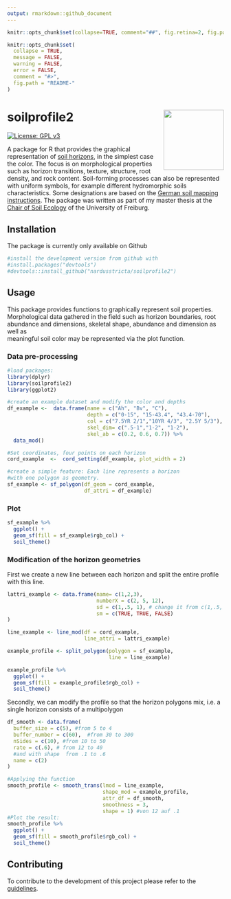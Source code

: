 ```yaml
---
output: rmarkdown::github_document
---
```


<!-- README.md is generated from README.Rmd. Please edit that file -->

```r
knitr::opts_chunk$set(collapse=TRUE, comment="##", fig.retina=2, fig.path = "README_figs/README-")
```

```r
knitr::opts_chunk$set(
  collapse = TRUE,
  message = FALSE,
  warning = FALSE,
  error = FALSE,
  comment = "#>",
  fig.path = "README-"
)
```
# soilprofile2 <img src="logo/soilprofile.png" align="right" width=140/>

[![License: GPL v3](https://img.shields.io/badge/License-GPL%20v3-blue.svg)](http://www.gnu.org/licenses/gpl-3.0)

A package for R that provides the graphical representation of [soil horizons](https://en.wikipedia.org/wiki/Soil_horizon), in the simplest case the color. The focus is on morphological properties such as horizon transitions, texture, structure, root density, and rock content. Soil-forming processes can also be represented with uniform symbols, for example different hydromorphic soils characteristics. Some designations are based on the [German soil mapping instructions](https://de.wikipedia.org/wiki/Bodenkundliche_Kartieranleitung). The package was written as part of my master thesis at the [Chair of Soil Ecology](http://www.bodenkunde.uni-freiburg.de/index_html-en?set_language=en) of the University of Freiburg.  


## Installation
The package is currently only available on Github 
```r
#install the development version from github with
#install.packages("devtools")
#devtools::install_github("nardusstricta/soilprofile2")
```

## Usage
This package provides functions to graphically represent 
soil properties. Morphological data gathered in the field 
such as horizon boundaries, root abundance and dimensions,
skeletal shape, abundance and dimension as well as	
meaningful soil color may be represented via the plot
function.

### Data pre-processing



```r
#load packages:
library(dplyr)
library(soilprofile2)
library(ggplot2)

#create an example dataset and modify the color and depths 
df_example <-  data.frame(name = c("Ah", "Bv", "C"), 
                          depth = c("0-15", "15-43.4", "43.4-70"), 
                          col = c("7.5YR 2/1","10YR 4/3", "2.5Y 5/3"),
                          skel_dim= c(".5-1","1-2", "1-2"), 
                          skel_ab = c(0.2, 0.6, 0.7)) %>% 
  data_mod()

#Set coordinates, four points on each horizon 
cord_example  <-  cord_setting(df_example, plot_width = 2)

#create a simple feature: Each line represents a horizon 
#with one polygon as geometry.
sf_example <- sf_polygon(df_geom = cord_example,
                         df_attri = df_example)
```

### Plot

```r
sf_example %>% 
  ggplot() +
  geom_sf(fill = sf_example$rgb_col) +
  soil_theme()
```

### Modification of the horizon geometries 

First we create a new line between each horizon and split the entire profile with this line. 

```r
lattri_example <- data.frame(name= c(1,2,3),
                             numberX = c(2, 5, 12),
                             sd = c(1,.5, 1), # change it from c(1,.5, 1) to c(1,3,1)
                             sm = c(TRUE, TRUE, FALSE)
)

line_example <- line_mod(df = cord_example,
                         line_attri = lattri_example)

example_profile <- split_polygon(polygon = sf_example,
                                 line = line_example)

example_profile %>%
  ggplot() +
  geom_sf(fill = example_profile$rgb_col) +
  soil_theme()

```


 Secondly, we can modify the profile so that the horizon polygons mix, i.e. a single horizon consists of a multipolygon 
 

```r

df_smooth <- data.frame(
  buffer_size = c(5), #from 5 to 4
  buffer_number = c(60),  #from 30 to 300
  nSides = c(10), #from 10 to 50
  rate = c(.6), # from 12 to 40 
  #and with shape  from .1 to .6
  name = c(2)
)

#Applying the function
smooth_profile <- smooth_trans(lmod = line_example,
                               shape_mod = example_profile,
                               attr_df = df_smooth, 
                               smoothness = 3, 
                               shape = 1) #von 12 auf .1
#Plot the result:
smooth_profile %>%
  ggplot() +
  geom_sf(fill = smooth_profile$rgb_col) +
  soil_theme()

```

 
## Contributing

To contribute to the development of this project please refer to the [guidelines](CONTRIBUTING.md).


